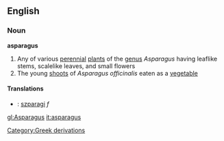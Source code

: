 ==English==
===Noun===
{{wikipedia}}
'''asparagus'''
#Any of various [[perennial]] [[plants]] of the [[genus]] ''Asparagus'' having leaflike stems, scalelike leaves, and small flowers
#The young [[shoot]]s of ''Asparagus officinalis'' eaten as a [[vegetable]]
[[Category:Greek derivations]]

====Translations====
*{{pl}}: [[szparagi]] ''f''

[[gl:Asparagus]]
[[it:asparagus]]
